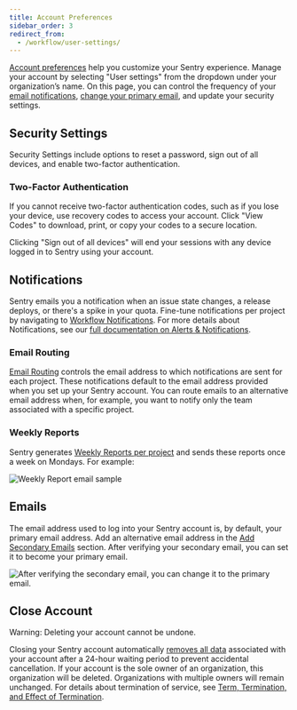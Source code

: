 ```yaml
---
title: Account Preferences
sidebar_order: 3
redirect_from:
  - /workflow/user-settings/
---
```


[Account preferences](https://sentry.io/settings/account/details/) help you customize your Sentry experience. Manage your account by selecting "User settings" from the dropdown under your organization’s name. On this page, you can control the frequency of your [email notifications](#notifications), [change your primary email](#emails), and update your security settings.

## Security Settings

Security Settings include options to reset a password, sign out of all devices, and enable two-factor authentication.

### Two-Factor Authentication

If you cannot receive two-factor authentication codes, such as if you lose your device, use recovery codes to access your account. Click "View Codes" to download, print, or copy your codes to a secure location.

<Note>
<markdown>
Clicking "Sign out of all devices" will end your sessions with any device logged in to Sentry using your account.
</markdown>
</Note>

## Notifications

Sentry emails you a notification when an issue state changes, a release deploys, or there's a spike in your quota. Fine-tune notifications per project by navigating to [Workflow Notifications](https://sentry.io/settings/account/notifications/workflow/). For more details about Notifications, see our [full documentation on Alerts & Notifications](/product/alerts-notifications/).

### Email Routing

[Email Routing](https://sentry.io/settings/account/notifications/email/) controls the email address to which notifications are sent for each project. These notifications default to the email address provided when you set up your Sentry account. You can route emails to an alternative email address when, for example, you want to notify only the team associated with a specific project.

### Weekly Reports

Sentry generates [Weekly Reports per project](https://sentry.io/settings/account/notifications/reports/) and sends these reports once a week on Mondays. For example:

![Weekly Report email sample](us-ereport.png)

## Emails

The email address used to log into your Sentry account is, by default, your primary email address. Add an alternative email address in the [Add Secondary Emails](https://sentry.io/settings/account/emails/) section. After verifying your secondary email, you can set it to become your primary email.

![After verifying the secondary email, you can change it to the primary email.](change-primary-email.png)

## Close Account

<Alert level="warning">Warning: Deleting your account cannot be undone.</Alert>

Closing your Sentry account automatically [removes all data](https://sentry.io/security/#data-removal) associated with your account after a 24-hour waiting period to prevent accidental cancellation. If your account is the sole owner of an organization, this organization will be deleted. Organizations with multiple owners will remain unchanged. For details about termination of service, see [Term, Termination, and Effect of Termination](https://sentry.io/terms/#term-termination-and-effect-of-termination).
